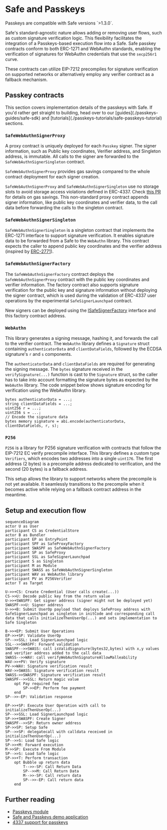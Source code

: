 
# Safe and Passkeys

<Callout type="info" emoji="ℹ️">
  Passkeys are compatible with Safe versions `>1.3.0`.
</Callout>

Safe's standard-agnostic nature allows adding or removing user flows, such as custom signature verification logic. This flexibility facilitates the integration of a Passkeys-based execution flow into a Safe. Safe passkey contracts conform to both ERC-1271 and WebAuthn standards, enabling the verification of signatures for WebAuthn credentials that use the `secp256r1` curve. 

These contracts can utilize EIP-7212 precompiles for signature verification on supported networks or alternatively employ any verifier contract as a fallback mechanism.

## Passkey contracts

<Callout type="info" emoji="ℹ️">
  This section covers implementation details of the passkeys with Safe. If you'd rather get straight to building, head over to our [guides](./passkeys-guides/safe-sdk) and [tutorials](./passkeys-tutorials/safe-passkeys-tutorial) sections.
</Callout>

### `SafeWebAuthnSignerProxy`

A proxy contract is uniquely deployed for each `Passkey` signer. The signer information, such as Public key coordinates, Verifier address, and Singleton address, is immutable. All calls to the signer are forwarded to the `SafeWebAuthnSignerSingleton` contract.

`SafeWebAuthnSignerProxy` provides gas savings compared to the whole contract deployment for each signer creation. 

`SafeWebAuthnSignerProxy` and `SafeWebAuthnSignerSingleton` use no storage slots to avoid storage access violations defined in ERC-4337. Check [this PR](https://github.com/safe-global/safe-modules/pull/370) for details on gas savings. This non-standard proxy contract appends signer information, like public key coordinates and verifier data, to the call data before forwarding the calls to the singleton contract.

### `SafeWebAuthnSignerSingleton`

`SafeWebAuthnSignerSingleton` is a singleton contract that implements the ERC-1271 interface to support signature verification. It enables signature data to be forwarded from a Safe to the `WebAuthn` library. This contract expects the caller to append public key coordinates and the verifier address (inspired by [ERC-2771](https://eips.ethereum.org/EIPS/eip-2771)).

### `SafeWebAuthnSignerFactory`

The `SafeWebAuthnSignerFactory` contract deploys the `SafeWebAuthnSignerProxy` contract with the public key coordinates and verifier information. The factory contract also supports signature verification for the public key and signature information without deploying the signer contract, which is used during the validation of ERC-4337 user operations by the experimental `SafeSignerLaunchpad` contract. 

New signers can be deployed using the [ISafeSignerFactory](https://github.com/safe-global/safe-modules/blob/466a9b8ef169003c5df856c6ecd295e6ecb9e99d/modules/passkey/contracts/interfaces/ISafeSignerFactory.sol) interface and this factory contract address.

### `WebAuthn`

This library generates a signing message, hashing it, and forwards the call to the verifier contract. The `WebAuthn` library defines a `Signature` struct containing `authenticatorData` and `clientDataFields`, followed by the ECDSA signature's `r` and `s` components. 

The `authenticatorData` and `clientDataFields` are required for generating the signing message. The `bytes` signature received in the `verifySignature(...)` function is cast to the `Signature` struct, so the caller has to take into account formatting the signature bytes as expected by the `WebAuthn` library.
The code snippet below shows signature encoding for verification using the WebAuthn library.

```
bytes authenticatorData = ...;
string clientDataFields = ...;
uint256 r = ...;
uint256 s = ...;
// Encode the signature data
bytes memory signature = abi.encode(authenticatorData, clientDataFields, r, s);
```

### `P256`

`P256` is a library for P256 signature verification with contracts that follow the EIP-7212 EC verify precompile interface. This library defines a custom type `Verifiers`, which encodes two addresses into a single `uint176`. The first address (2 bytes) is a precompile address dedicated to verification, and the second (20 bytes) is a fallback address. 

This setup allows the library to support networks where the precompile is not yet available. It seamlessly transitions to the precompile when it becomes active while relying on a fallback contract address in the meantime.

## Setup and execution flow

```mermaid
sequenceDiagram
actor U as User
participant CS as CredentialStore
actor B as Bundler
participant EP as EntryPoint
participant SPF as SafeProxyFactory
participant SWASPF as SafeWebAuthnSignerFactory
participant SP as SafeProxy
participant SSL as SafeSignerLaunchpad
participant S as Singleton
participant M as Module
participant SWASS as SafeWebAuthnSignerSingleton
participant WAV as WebAuthn library
participant PV as P256Verifier
actor T as Target

U->>+CS: Create Credential (User calls create(...))
CS->>U: Decode public key from the return value
U->>+SWASPF: Get signer address (signer might not be deployed yet)
SWASPF->>U: Signer address
U->>+B: Submit UserOp payload that deploys SafeProxy address with SafeSignerLaunchpad as singleton in initCode and corresponding call data that calls initializeThenUserOp(...) and sets implementation to Safe Singleton

B->>+EP: Submit User Operations
EP->>+SP: Validate UserOp
SP-->>SSL: Load SignerLaunchpad logic
SSL-->>SWASPF: Forward validation
SWASPF-->>SWASS: call isValidSignature(bytes32,bytes) with x,y values and verifier address added to the call data
SWASS-->>WAV: call verifyWebAuthnSignatureAllowMalleability
WAV->>+PV: Verify signature
PV->>WAV: Signature verification result
WAV->>SWASS: Signature verification result
SWASS->>SWASPF: Signature verification result
SWASPF-->>SSL: Return magic value
    opt Pay required fee
        SP->>EP: Perform fee payment
    end
SP-->>-EP: Validation response

EP->>+SP: Execute User Operation with call to initializeThenUserOp(...)
SP-->>SSL: Load SignerLaunchpad logic
SP->>+SWASPF: Create Signer
SWASPF-->>SP: Return owner address
SP->>SP: Setup Safe
SP-->>SP: delegatecall with calldata received in initializeThenUserOp(...)
SP-->>S: Load Safe logic
SP->>+M: Forward execution
M->>SP: Execute From Module
SP-->>S: Load Safe logic
SP->>+T: Perform transaction
    opt Bubble up return data
        T-->>-SP: Call Return Data
        SP-->>M: Call Return Data
        M-->>-SP: Call return data
        SP-->>-EP: Call return data
    end
```

## Further reading

- [Passkeys module](https://github.com/safe-global/safe-modules/blob/466a9b8ef169003c5df856c6ecd295e6ecb9e99d/modules/passkey/README.md)
- [Safe and Passkeys demo application](https://github.com/safe-global/safe-modules/tree/main/examples/4337-passkeys)
- [4337 support for passkeys](https://github.com/safe-global/safe-modules/tree/main/modules/passkey/contracts/4337)